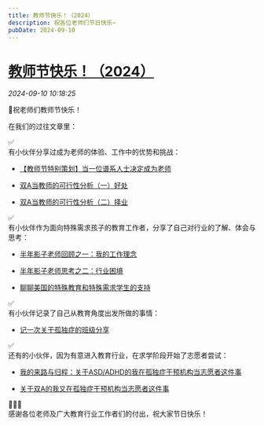 ```yaml
---
title: 教师节快乐！（2024）
description: 祝各位老师们节日快乐~
pubDate: 2024-09-10
---
```


# [教师节快乐！（2024）](http://mp.weixin.qq.com/s?__biz=MzIyMzgyMjY5NQ==&mid=2247524614&idx=1&sn=9006cb21e17cde7f29208702c8df1bdc&chksm=e94f400e1e05e6f39dd33c4e77b05e6178eb64d7340a072d79bb4a840a31e5ef107ad51a40b5#rd)



*2024-09-10 10:18:25*

🎉祝老师们教师节快乐！  

在我们的过往文章里：  

✅  
有小伙伴分享过成为老师的体验、工作中的优势和挑战：  

* [【教师节特别策划】当一位谱系人士决定成为老师](http://mp.weixin.qq.com/s?__biz=MzIyMzgyMjY5NQ==&mid=2247497465&idx=1&sn=d49362e5fa82393fd14ae3206e3be267&chksm=e81ae0f1df6d69e7c372748ffb634ed3f8ed85db953c69e89c670b00f0f1d3b30e4c091915ce&scene=21#wechat_redirect)

  
* [双A当教师的可行性分析（一）好处](http://mp.weixin.qq.com/s?__biz=MzIyMzgyMjY5NQ==&mid=2247515125&idx=1&sn=80b196a06eafed3a585a09ee0c33265e&chksm=e81aadfddf6d24eb4b012dd0cb0f9592b877a6fd2852433439d01f82711a9309d5c24c0b5136&scene=21#wechat_redirect)

  
* [双A当教师的可行性分析（二）择业](http://mp.weixin.qq.com/s?__biz=MzIyMzgyMjY5NQ==&mid=2247515128&idx=1&sn=fb5b18007a633e9d46f9002ebe45d171&chksm=e81aadf0df6d24e6d5a1f5790b0cbac096d31ee2d02bb82f4d4eccf4b9ce1b71dc70aac6e3d9&scene=21#wechat_redirect)

  

✅  
有小伙伴作为面向特殊需求孩子的教育工作者，分享了自己对行业的了解、体会与思考：  

* [半年影子老师回顾之一：我的工作理念](http://mp.weixin.qq.com/s?__biz=MzIyMzgyMjY5NQ==&mid=2247484160&idx=1&sn=9706b2b16559df423c79371df2ed1d36&chksm=e8191508df6e9c1e5cbeab3f1665b4f3662c0fbcb3479a5aa2c01e9981da5a7b7b8def833d4c&scene=21#wechat_redirect)

  
* [半年影子老师思考之二：行业困境](http://mp.weixin.qq.com/s?__biz=MzIyMzgyMjY5NQ==&mid=2247484657&idx=1&sn=d35541d66ea230884b951d581272386f&chksm=e81912f9df6e9bef4e2696052746a578c060c6956bb1b8539032c0de32fb6a37eff5b8e5e100&scene=21#wechat_redirect)

  
* [聊聊美国的特殊教育和特殊需求学生的支持](http://mp.weixin.qq.com/s?__biz=MzIyMzgyMjY5NQ==&mid=2247486829&idx=1&sn=8df4fe7b952996ab7669f9a423e3219c&chksm=e8191b65df6e927341daed3ec58219b4657cef222d45ea6041d0c22315333f3cf091176f7839&scene=21#wechat_redirect)

  

✅  
有小伙伴记录了自己从教育角度出发所做的事情：  

* [记一次关于孤独症的班级分享](http://mp.weixin.qq.com/s?__biz=MzIyMzgyMjY5NQ==&mid=2247517609&idx=1&sn=59871939c95d5cbdcab45b97757f0d1c&chksm=e81a93a1df6d1ab788378a3423608b8b3c5feda5ee3daec01760381999bf3b424cfc291af3c3&scene=21#wechat_redirect)

  

✅  
还有的小伙伴，因为有意进入教育行业，在求学阶段开始了志愿者尝试：  

* [我的来路与归程：关于ASD/ADHD的我在孤独症干预机构当志愿者这件事](http://mp.weixin.qq.com/s?__biz=MzIyMzgyMjY5NQ==&mid=2247509931&idx=1&sn=3818299c57ea13beacc8d5400361f4bb&chksm=e81ab1a3df6d38b5fa413ef0014781400ba7ac7e2745e03bf229d76fd7f98dca19499091c273&scene=21#wechat_redirect)

  
* [关于双A的我又在孤独症干预机构当志愿者这件事](http://mp.weixin.qq.com/s?__biz=MzIyMzgyMjY5NQ==&mid=2247518340&idx=1&sn=8ac602adf3fa5e3615e7872dca234ddf&chksm=e81a9e8cdf6d179a8f8f8b849cf2e55f7bf7412841dec5a76947b7f9c9fc47af0bb9b25f9e5a&scene=21#wechat_redirect)

  

🎉🎉🎉  
感谢各位老师及广大教育行业工作者们的付出，祝大家节日快乐！